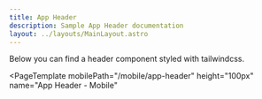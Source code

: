 ```yaml
---
title: App Header
description: Sample App Header documentation
layout: ../layouts/MainLayout.astro
---
```



<Description>
  Below you can find a header component styled with tailwindcss.
</Description>

<PageTemplate height="100px" name="App Header">
  <AppHeader />
</PageTemplate>

<PageTemplate
  mobilePath="/mobile/app-header"
  height="100px"
  name="App Header - Mobile"
>
  <AppHeader />
</PageTemplate>
